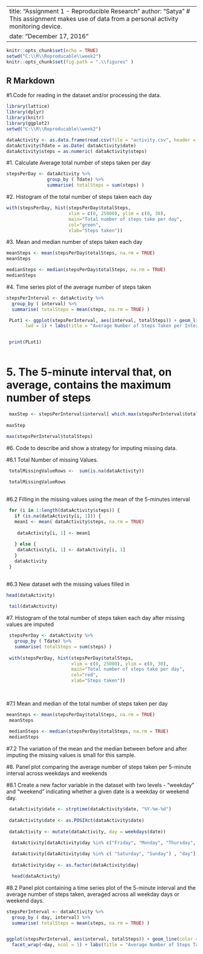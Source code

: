 ---------------------------------------------------------------------------
title: "Assignment 1 - Reproducible Research"
author: "Satya"
# This assignment makes use of data from a personal activity monitoring device.

date: "December 17, 2016"
 
------------------------------------------------------------------

```r

knitr::opts_chunk$set(echo = TRUE)
setwd("C:\\R\\Reproducable\\week2")
knitr::opts_chunk$set(fig.path = ".\\figures" )

```

## R Markdown

#1.Code for reading in the dataset and/or processing the data.

```r

library(lattice)
library(dplyr)
library(knitr)
library(ggplot2)
setwd("C:\\R\\Reproducable\\week2")

dataActivity <- as.data.frame(read.csv(file = "activity.csv", header = TRUE))
dataActivity$Tdate = as.Date( dataActivity$date)
dataActivity$steps = as.numeric( dataActivity$steps)

```


#1. Calculate Average total number of steps taken per day


```r

stepsPerDay <- dataActivity %>%
               group_by ( Tdate) %>%
               summarise( totalSteps = sum(steps) ) 


```

#2. Histogram of the total number of steps taken each day


```r

with(stepsPerDay, hist(stepsPerDay$totalSteps, 
                       xlim = c(0, 25000), ylim = c(0, 30),
                       main="Total number of steps take per day", 
                       col="green", 
                       xlab="Steps taken"))

```


#3. Mean and median number of steps taken each day

```r

meanSteps <- mean(stepsPerDay$totalSteps, na.rm = TRUE)
meanSteps

medianSteps <- median(stepsPerDay$totalSteps, na.rm = TRUE)
medianSteps

```


#4. Time series plot of the average number of steps taken


```r

stepsPerInterval <- dataActivity %>%
  group_by ( interval) %>%
  summarise( totalSteps = mean(steps, na.rm = TRUE) ) 

 PLot1 <- ggplot(stepsPerInterval, aes(interval, totalSteps)) + geom_line(colour = "steelblue4", 
       lwd = 1) + labs(title = "Average Number of Steps Taken per Interval")


 print(PLot1)
 
```

# 5. The 5-minute interval that, on average, contains the maximum number of steps
 

```r

 maxStep <- stepsPerInterval$interval[ which.max(stepsPerInterval$totalSteps)]
 
maxStep

max(stepsPerInterval$totalSteps)

```

#6. Code to describe and show a strategy for imputing missing data.

#6.1  Total Number of missing Values.

```r

 totalMissingValueRows <-  sum(is.na(dataActivity))
 
 totalMissingValueRows 
 

```


#6.2  Filling in the missing values using the mean of the 5-minutes interval


```r


 for (i in 1:length(dataActivity$steps)) {
   if (is.na(dataActivity[i, 1])) {
   mean1 <- mean( dataActivity$steps, na.rm = TRUE)
  
    dataActivity[i, 1] <- mean1
     
   } else {
    dataActivity[i, 1] <- dataActivity[i, 1]
   }
   dataActivity
 }
 


```

#6.3  New dataset with the missing values filled in

```r

head(dataActivity)
 
 tail(dataActivity)

```

#7.  Histogram of the total number of steps taken each day after missing values are imputed
 

```r

 stepsPerDay <- dataActivity %>%
   group_by ( Tdate) %>%
   summarise( totalSteps = sum(steps) ) 
 
 with(stepsPerDay, hist(stepsPerDay$totalSteps, 
                        xlim = c(0, 25000), ylim = c(0, 30),
                        main="Total number of steps take per day", 
                        col="red", 
                        xlab="Steps taken"))
 
 

```

#7.1  Mean and median of the total number of steps taken per day
 


```r
meanSteps <- mean(stepsPerDay$totalSteps, na.rm = TRUE)
 meanSteps
 
 medianSteps <- median(stepsPerDay$totalSteps, na.rm = TRUE)
 medianSteps

```

#7.2  The variation of the mean and the median between before and after imputing the missing values is small for this sample.
 
 
 #8.  Panel plot comparing the average number of steps taken per 5-minute interval across weekdays and weekends
 
 #8.1  Create a new factor variable in the dataset with two levels - "weekday" and "weekend" indicating whether a given date is a weekday or weekend day.


```r

 dataActivity$date <- strptime(dataActivity$date, "%Y-%m-%d")
 
 dataActivity$date <- as.POSIXct(dataActivity$date)
 
 dataActivity <- mutate(dataActivity, day = weekdays(date))

  dataActivity[dataActivity$day %in% c("Friday", "Monday", "Thursday", "Tuesday" ,"Wednesday"), "day"] <- "weekdays"
 
  dataActivity[dataActivity$day %in% c( "Saturday", "Sunday") , "day"] <- "weekends"
 
  dataActivity$day <- as.factor(dataActivity$day)

  head(dataActivity) 
```

#8.2  Panel plot containing a time series plot of the 5-minute interval and the average number of steps taken, averaged across all weekday days or weekend days.


```r
stepsPerInterval <- dataActivity %>%
  group_by ( day, interval) %>%
  summarise( totalSteps = mean(steps, na.rm = TRUE) ) 


ggplot(stepsPerInterval, aes(interval, totalSteps)) + geom_line(color = "steelblue4", lwd = 2) + 
  facet_wrap(~day, ncol = 1) + labs(title = "Average Number of Steps Taken")

 
```
 